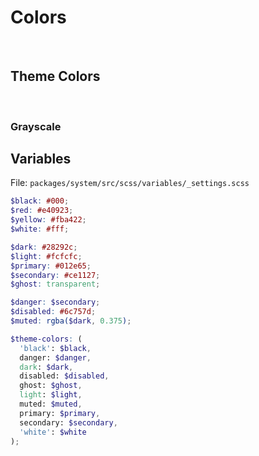 
<Meta title='Blocks/Colors' />

# Colors

<br />

## Theme Colors

<br />

<ColorPalette>
  <ColorItem
    title='Primary'
    subtitle='$primary'
    colors={['var(--mk-primary)']}
  />
  <ColorItem
    title='Secondary'
    subtitle='$secondary'
    colors={['var(--mk-secondary)']}
  />
  <ColorItem title='Light' subtitle='$light' colors={['var(--mk-light)']} />
  <ColorItem title='Dark' subtitle='$dark' colors={['var(--mk-dark)']} />
</ColorPalette>

### Grayscale

<ColorPalette>
  <ColorItem title='Black' subtitle='$black' colors={['var(--mk-black)']} />
  <ColorItem
    title='Disabled'
    subtitle='$disabled'
    colors={['var(--mk-disabled)']}
  />
  <ColorItem title='Muted' subtitle='$muted' colors={['var(--mk-muted)']} />
  <ColorItem title='White' subtitle='$white' colors={['var(--mk-white)']} />
</ColorPalette>

## Variables

File: `packages/system/src/scss/variables/_settings.scss`

```scss
$black: #000;
$red: #e40923;
$yellow: #fba422;
$white: #fff;

$dark: #28292c;
$light: #fcfcfc;
$primary: #012e65;
$secondary: #ce1127;
$ghost: transparent;

$danger: $secondary;
$disabled: #6c757d;
$muted: rgba($dark, 0.375);

$theme-colors: (
  'black': $black,
  danger: $danger,
  dark: $dark,
  disabled: $disabled,
  ghost: $ghost,
  light: $light,
  muted: $muted,
  primary: $primary,
  secondary: $secondary,
  'white': $white
);
```
